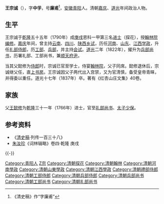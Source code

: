 {{Otheruses|other=名为王中孚的其他人物|王中孚}}
{{Otheruses|other=名为王廉甫的其他人物|王廉甫}}

'''王宗诚'''（{{bd|1763年||1837年|catIdx=W王}}），字'''中孚'''，号'''廉甫'''<ref>《清史稿》作“字廉甫”</ref>，[[安徽|安徽]][[青阳|青阳]]人。清朝[[嘉庆|嘉庆]]、[[道光|道光]]年间政治人物。

==生平==
王宗诚于[[乾隆|乾隆]]五十五年（1790年）成[[庚戌|庚戌]]恩科一甲第三名[[进士|进士]]（探花），授[[翰林院|翰林院]][[编修|编修]]。[[嘉庆|嘉庆]]年间，曾主持[[云南|云南]]、[[四川|四川]]、[[陕西|陕西]][[乡试|乡试]]，历任[[河南|河南]]、[[山东|山东]]、[[江西|江西]][[学政|学政]]，升任[[礼部|礼部]][[侍郎|侍郎]]，历[[工部|工部]]、[[兵部|兵部]]，并主持[[会试|会试]]。[[道光|道光]]二年（1822年），擢升为[[兵部尚书|兵部尚书]]，历署礼部、工部尚书，兼[[顺天府|顺天府尹]]。

当其父懿修为[[侍郎|侍郎]]时，宗诚已官至学士，侍宴[[翰林院|翰林院]]，父子同席。懿修退休后，宗诚继父任，直[[上书房|上书房]]。王宗诚因父子两代出入宫禁，又为官清慎，备受皇帝青睐，并得委以重任。道光十七年（1837年）卒。著有《红杏山庄文集》40卷。

== 家族 ==
父[[王懿修|王懿修]]为[[乾隆|乾隆]]三十一年（1766年）进士，官至[[礼部尚书|礼部尚书]]、[[太子少保|太子少保]]。

==参考资料==
{{reflist}}
*《[[清史稿|清史稿]]·列传一百三十八》
*[[朱汝珍|朱汝珍]]《词林辑略》卷四·乾隆 庚戌
{{-}}
{{start box}}
{{s-off}}
{{succession box|[[戴聯奎|戴聯奎]]|[[朱士彥|朱士彥]]|[[清朝兵部尚书列表#兵部漢尚書|兵部漢尚書]]|<small>道光二年二月壬辰－道光十七年正月壬辰<br>（1823年3月9日－1837年2月18日）</small>}}
{{end box}}

{{乾隆五十五年庚戌恩科殿試金榜}}

{{Authority control}}

{{DEFAULTSORT:Wang王}}
[[Category:青阳人|Category:青阳人]]
[[Category:王姓|Z宗]]
[[Category:清朝探花|Category:清朝探花]]
[[Category:清朝翰林|Category:清朝翰林]]
[[Category:清朝河南學政|Category:清朝河南學政]]
[[Category:清朝山東學政|Category:清朝山東學政]]
[[Category:清朝江西學政|Category:清朝江西學政]]
[[Category:清朝禮部侍郎|Category:清朝禮部侍郎]]
[[Category:清朝工部侍郎|Category:清朝工部侍郎]]
[[Category:清朝兵部侍郎|Category:清朝兵部侍郎]]
[[Category:清朝兵部尚书|Category:清朝兵部尚书]]
[[Category:清朝工部尚书|Category:清朝工部尚书]]
[[Category:清朝礼部尚书|Category:清朝礼部尚书]]